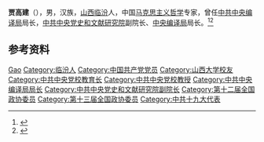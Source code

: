'''贾高建'''（{{bd|1959年|5月|}}），男，汉族，[[山西|山西]][[临汾|临汾]]人，中国[[马克思主义哲学|马克思主义哲学]]专家，曾任[[中共中央编译局|中共中央编译局]]局长，[[中共中央党史和文献研究院|中共中央党史和文献研究院]]副院长、[[中央编译局|中央编译局]]局长。<ref>{{Cite web|title=贾高建|url=http://www.dswxyjy.org.cn/GB/427209/427210/427592/427593/index.html|accessdate=2020-12-16|work=中共中央党史和文献研究院|archive-date=2021-05-17|archive-url=https://web.archive.org/web/20210517155410/http://www.dswxyjy.org.cn/GB/427209/427210/427592/427593/index.html|dead-url=no}}</ref><ref>{{Cite web|title=贾高建同志简历|url=http://politics.people.com.cn/n/2013/0118/c351134-20252796.html|accessdate=2020-12-16|work=人民网|archive-date=2014-02-09|archive-url=https://web.archive.org/web/20140209121214/http://politics.people.com.cn/n/2013/0118/c351134-20252796.html|dead-url=no}}</ref>

== 参考资料 ==
{{reflist}}

{{中国人物小作品}}

{{Authority control}}
{{DEFAULTSORT:Jia贾}}
[[Category:贾姓|Gao]]
[[Category:临汾人|Category:临汾人]]
[[Category:中国共产党党员|Category:中国共产党党员]]
[[Category:山西大学校友|Category:山西大学校友]]
[[Category:中共中央党校教育长|Category:中共中央党校教育长]]
[[Category:中共中央党校教授|Category:中共中央党校教授]]
[[Category:中共中央编译局局长|Category:中共中央编译局局长]]
[[Category:中共中央党史和文献研究院副院长|Category:中共中央党史和文献研究院副院长]]
[[Category:第十二届全国政协委员|Category:第十二届全国政协委员]]
[[Category:第十三届全国政协委员|Category:第十三届全国政协委员]]
[[Category:中共十九大代表|Category:中共十九大代表]]